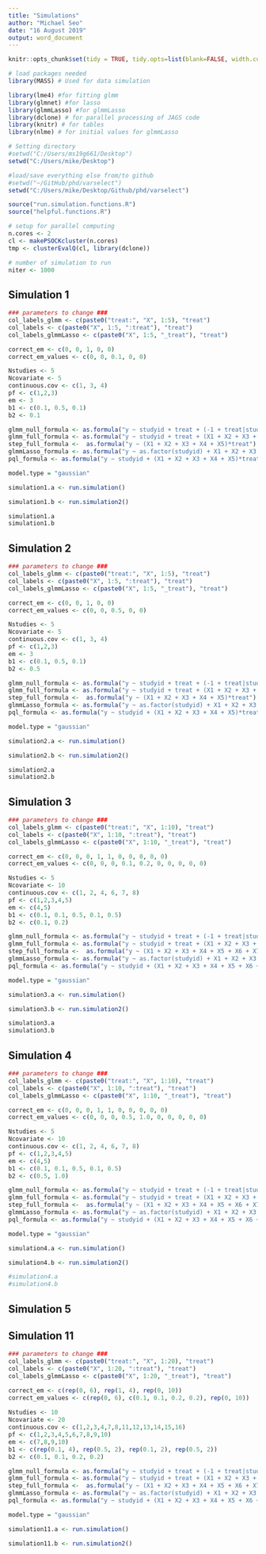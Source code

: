 ```yaml
---
title: "Simulations"
author: "Michael Seo"
date: "16 August 2019"
output: word_document
---
```



```r
knitr::opts_chunk$set(tidy = TRUE, tidy.opts=list(blank=FALSE, width.cutoff=60), warning = FALSE, message=FALSE, echo = FALSE)
```


```r
# load packages needed
library(MASS) # Used for data simulation

library(lme4) #for fitting glmm
library(glmnet) #for lasso
library(glmmLasso) #for glmmLasso
library(dclone) # for parallel processing of JAGS code
library(knitr) # for tables
library(nlme) # for initial values for glmmLasso
```

```r
# Setting directory
#setwd("C:/Users/ms19g661/Desktop")
setwd("C:/Users/mike/Desktop")

#load/save everything else from/to github
#setwd("~/GitHub/phd/varselect")
setwd("C:/Users/mike/Desktop/Github/phd/varselect")

source("run.simulation.functions.R")
source("helpful.functions.R")

# setup for parallel computing
n.cores <- 2
cl <- makePSOCKcluster(n.cores)
tmp <- clusterEvalQ(cl, library(dclone))

# number of simulation to run
niter <- 1000
```

## Simulation 1

```r
### parameters to change ###
col_labels_glmm <- c(paste0("treat:", "X", 1:5), "treat")
col_labels <- c(paste0("X", 1:5, ":treat"), "treat")
col_labels_glmmLasso <- c(paste0("X", 1:5, "_treat"), "treat")

correct_em <- c(0, 0, 1, 0, 0)
correct_em_values <- c(0, 0, 0.1, 0, 0)

Nstudies <- 5
Ncovariate <- 5
continuous.cov <- c(1, 3, 4)
pf <- c(1,2,3)
em <- 3
b1 <- c(0.1, 0.5, 0.1)
b2 <- 0.1

glmm_null_formula <- as.formula("y ~ studyid + treat + (-1 + treat|studyid)")
glmm_full_formula <- as.formula("y ~ studyid + treat + (X1 + X2 + X3 + X4 + X5)*treat + (-1 + treat|studyid)")
step_full_formula <-  as.formula("y ~ (X1 + X2 + X3 + X4 + X5)*treat")
glmmLasso_formula <- as.formula("y ~ as.factor(studyid) + X1 + X2 + X3 + X4 + X5 + X1_treat + X2_treat + X3_treat + X4_treat + X5_treat + treat")
pql_formula <- as.formula("y ~ studyid + (X1 + X2 + X3 + X4 + X5)*treat")

model.type = "gaussian"
```

```r
simulation1.a <- run.simulation()
```

```r
simulation1.b <- run.simulation2()
```

```r
simulation1.a
simulation1.b
```

## Simulation 2

```r
### parameters to change ###
col_labels_glmm <- c(paste0("treat:", "X", 1:5), "treat")
col_labels <- c(paste0("X", 1:5, ":treat"), "treat")
col_labels_glmmLasso <- c(paste0("X", 1:5, "_treat"), "treat")

correct_em <- c(0, 0, 1, 0, 0)
correct_em_values <- c(0, 0, 0.5, 0, 0)

Nstudies <- 5
Ncovariate <- 5
continuous.cov <- c(1, 3, 4)
pf <- c(1,2,3)
em <- 3
b1 <- c(0.1, 0.5, 0.1)
b2 <- 0.5

glmm_null_formula <- as.formula("y ~ studyid + treat + (-1 + treat|studyid)")
glmm_full_formula <- as.formula("y ~ studyid + treat + (X1 + X2 + X3 + X4 + X5)*treat + (-1 + treat|studyid)")
step_full_formula <-  as.formula("y ~ (X1 + X2 + X3 + X4 + X5)*treat")
glmmLasso_formula <- as.formula("y ~ as.factor(studyid) + X1 + X2 + X3 + X4 + X5 + X1_treat + X2_treat + X3_treat + X4_treat + X5_treat + treat")
pql_formula <- as.formula("y ~ studyid + (X1 + X2 + X3 + X4 + X5)*treat")

model.type = "gaussian"
```

```r
simulation2.a <- run.simulation()
```

```r
simulation2.b <- run.simulation2()
```

```r
simulation2.a
simulation2.b
```

## Simulation 3

```r
### parameters to change ###
col_labels_glmm <- c(paste0("treat:", "X", 1:10), "treat")
col_labels <- c(paste0("X", 1:10, ":treat"), "treat")
col_labels_glmmLasso <- c(paste0("X", 1:10, "_treat"), "treat")

correct_em <- c(0, 0, 0, 1, 1, 0, 0, 0, 0, 0)
correct_em_values <- c(0, 0, 0, 0.1, 0.2, 0, 0, 0, 0, 0)

Nstudies <- 5
Ncovariate <- 10
continuous.cov <- c(1, 2, 4, 6, 7, 8)
pf <- c(1,2,3,4,5)
em <- c(4,5)
b1 <- c(0.1, 0.1, 0.5, 0.1, 0.5)
b2 <- c(0.1, 0.2)

glmm_null_formula <- as.formula("y ~ studyid + treat + (-1 + treat|studyid)")
glmm_full_formula <- as.formula("y ~ studyid + treat + (X1 + X2 + X3 + X4 + X5 + X6 + X7 + X8 + X9 + X10)*treat + (-1 + treat|studyid)")
step_full_formula <-  as.formula("y ~ (X1 + X2 + X3 + X4 + X5 + X6 + X7 + X8 + X9 + X10)*treat")
glmmLasso_formula <- as.formula("y ~ as.factor(studyid) + X1 + X2 + X3 + X4 + X5 + X6 + X7 + X8 + X9 + X10 + X1_treat + X2_treat + X3_treat + X4_treat + X5_treat + X6_treat + X7_treat + X8_treat + X9_treat + X10_treat + treat")
pql_formula <- as.formula("y ~ studyid + (X1 + X2 + X3 + X4 + X5 + X6 + X7 + X8 + X9 + X10)*treat")

model.type = "gaussian"
```

```r
simulation3.a <- run.simulation()
```

```r
simulation3.b <- run.simulation2()
```

```r
simulation3.a
simulation3.b
```

## Simulation 4

```r
### parameters to change ###
col_labels_glmm <- c(paste0("treat:", "X", 1:10), "treat")
col_labels <- c(paste0("X", 1:10, ":treat"), "treat")
col_labels_glmmLasso <- c(paste0("X", 1:10, "_treat"), "treat")

correct_em <- c(0, 0, 0, 1, 1, 0, 0, 0, 0, 0)
correct_em_values <- c(0, 0, 0, 0.5, 1.0, 0, 0, 0, 0, 0)

Nstudies <- 5
Ncovariate <- 10
continuous.cov <- c(1, 2, 4, 6, 7, 8)
pf <- c(1,2,3,4,5)
em <- c(4,5)
b1 <- c(0.1, 0.1, 0.5, 0.1, 0.5)
b2 <- c(0.5, 1.0)

glmm_null_formula <- as.formula("y ~ studyid + treat + (-1 + treat|studyid)")
glmm_full_formula <- as.formula("y ~ studyid + treat + (X1 + X2 + X3 + X4 + X5 + X6 + X7 + X8 + X9 + X10)*treat + (-1 + treat|studyid)")
step_full_formula <-  as.formula("y ~ (X1 + X2 + X3 + X4 + X5 + X6 + X7 + X8 + X9 + X10)*treat")
glmmLasso_formula <- as.formula("y ~ as.factor(studyid) + X1 + X2 + X3 + X4 + X5 + X6 + X7 + X8 + X9 + X10 + X1_treat + X2_treat + X3_treat + X4_treat + X5_treat + X6_treat + X7_treat + X8_treat + X9_treat + X10_treat + treat")
pql_formula <- as.formula("y ~ studyid + (X1 + X2 + X3 + X4 + X5 + X6 + X7 + X8 + X9 + X10)*treat")

model.type = "gaussian"
```

```r
simulation4.a <- run.simulation()
```

```r
simulation4.b <- run.simulation2()
```

```r
#simulation4.a
#simulation4.b
```

## Simulation 5

## Simulation 11

```r
### parameters to change ###
col_labels_glmm <- c(paste0("treat:", "X", 1:20), "treat")
col_labels <- c(paste0("X", 1:20, ":treat"), "treat")
col_labels_glmmLasso <- c(paste0("X", 1:20, "_treat"), "treat")

correct_em <- c(rep(0, 6), rep(1, 4), rep(0, 10))
correct_em_values <- c(rep(0, 6), c(0.1, 0.1, 0.2, 0.2), rep(0, 10))
  
Nstudies <- 10
Ncovariate <- 20
continuous.cov <- c(1,2,3,4,7,8,11,12,13,14,15,16)
pf <- c(1,2,3,4,5,6,7,8,9,10)
em <- c(7,8,9,10)
b1 <- c(rep(0.1, 4), rep(0.5, 2), rep(0.1, 2), rep(0.5, 2))
b2 <- c(0.1, 0.1, 0.2, 0.2)

glmm_null_formula <- as.formula("y ~ studyid + treat + (-1 + treat|studyid)")
glmm_full_formula <- as.formula("y ~ studyid + treat + (X1 + X2 + X3 + X4 + X5 + X6 + X7 + X8 + X9 + X10 + X11 + X12 + X13 + X14 + X15 + X16 + X17 + X18 + X19 + X20)*treat + (-1 + treat|studyid)")
step_full_formula <-  as.formula("y ~ (X1 + X2 + X3 + X4 + X5 + X6 + X7 + X8 + X9 + X10 + X11 + X12 + X13 + X14 + X15 + X16 + X17 + X18 + X19 + X20)*treat")
glmmLasso_formula <- as.formula("y ~ as.factor(studyid) + X1 + X2 + X3 + X4 + X5 + X6 + X7 + X8 + X9 + X10 + X11 + X12 + X13 + X14 + X15 + X16 + X17 + X18 + X19 + X20 + X1_treat + X2_treat + X3_treat + X4_treat + X5_treat + X6_treat + X7_treat + X8_treat + X9_treat + X10_treat + X11_treat + X12_treat + X13_treat + X14_treat + X15_treat + X16_treat + X17_treat + X18_treat + X19_treat + X20_treat + treat")
pql_formula <- as.formula("y ~ studyid + (X1 + X2 + X3 + X4 + X5 + X6 + X7 + X8 + X9 + X10 + X11 + X12 + X13 + X14 + X15 + X16 + X17 + X18 + X19 + X20)*treat")

model.type = "gaussian"
```

```r
simulation11.a <- run.simulation()
```

```r
simulation11.b <- run.simulation2()
```

